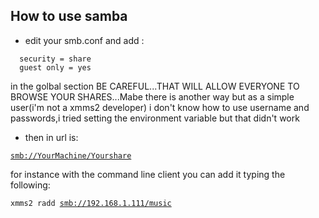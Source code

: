 ==How to use samba==
*edit your smb.conf and add :
   security = share
   guest only = yes
in the golbal section
BE CAREFUL...THAT WILL ALLOW EVERYONE TO BROWSE YOUR SHARES...Mabe there is another way but as a simple user(i'm not a xmms2 developer) i don't know how to use username and passwords,i tried setting the environment variable but that didn't work

*then in url is:
 smb://YourMachine/Yourshare
for instance with the command line client you can add it typing the following:
 xmms2 radd smb://192.168.1.111/music